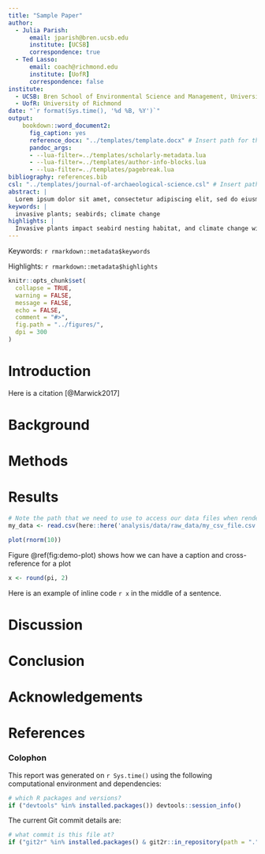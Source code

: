 ```yaml
---
title: "Sample Paper"
author:
  - Julia Parish: 
      email: jparish@bren.ucsb.edu
      institute: [UCSB]
      correspondence: true
  - Ted Lasso: 
      email: coach@richmond.edu
      institute: [UofR]
      correspondence: false
institute:
  - UCSB: Bren School of Environmental Science and Management, University of California Santa Barbara
  - UofR: University of Richmond
date: "`r format(Sys.time(), '%d %B, %Y')`"
output: 
    bookdown::word_document2:
      fig_caption: yes
      reference_docx: "../templates/template.docx" # Insert path for the DOCX file
      pandoc_args:
      - --lua-filter=../templates/scholarly-metadata.lua
      - --lua-filter=../templates/author-info-blocks.lua
      - --lua-filter=../templates/pagebreak.lua
bibliography: references.bib
csl: "../templates/journal-of-archaeological-science.csl" # Insert path for the bib-style
abstract: |
  Lorem ipsum dolor sit amet, consectetur adipiscing elit, sed do eiusmod tempor incididunt ut labore et dolore magna aliqua. Duis tristique sollicitudin nibh sit. Lobortis elementum nibh tellus molestie nunc non blandit massa. Nibh mauris cursus mattis molestie a. Risus commodo viverra maecenas accumsan lacus vel facilisis volutpat est. Sit amet venenatis urna cursus eget nunc scelerisque viverra. At imperdiet dui accumsan sit. Non curabitur gravida arcu ac tortor. Sodales neque sodales ut etiam sit. A iaculis at erat pellentesque adipiscing commodo elit at imperdiet. Risus sed vulputate odio ut enim blandit. Egestas fringilla phasellus faucibus scelerisque eleifend donec. Sed tempus urna et pharetra pharetra massa massa ultricies mi.
keywords: |
  invasive plants; seabirds; climate change
highlights: |
  Invasive plants impact seabird nesting habitat, and climate change will decrease seabird habitat availability while increasing productivity of invasive plants. 
---
```


<!-- This is the format for text comments that will be ignored during renderings. Do not put R code in these comments because it will not be ignored. -->

<!-- With the following code you can access and display values from the yml header above. -->

Keywords: `r rmarkdown::metadata$keywords`

Highlights: `r rmarkdown::metadata$highlights`

<!-- The following code chunk defines some general settings how code chunks should behave. -->

```r
knitr::opts_chunk$set(
  collapse = TRUE,
  warning = FALSE,
  message = FALSE,
  echo = FALSE,
  comment = "#>",
  fig.path = "../figures/",
  dpi = 300
)
```

<!-- The actual document text starts here: -->

# Introduction

Here is a citation [@Marwick2017]

# Background

# Methods

# Results

<!-- Here's some example analysis code: -->

```r
# Note the path that we need to use to access our data files when rendering this document
my_data <- read.csv(here::here('analysis/data/raw_data/my_csv_file.csv'))
```

```r
plot(rnorm(10))
```

Figure \@ref(fig:demo-plot) shows how we can have a caption and cross-reference for a plot

```r
x <- round(pi, 2)
```

Here is an example of inline code `r x` in the middle of a sentence. 

# Discussion

# Conclusion

# Acknowledgements

<!-- The following line inserts a page break  -->

\newpage

# References 

<!-- The following line ensures the references appear here for the MS Word or HTML output files, rather than right at the end of the document (this will not work for PDF files):  -->

<div id="refs"></div>

\newpage

### Colophon

This report was generated on `r Sys.time()` using the following computational environment and dependencies: 

```r
# which R packages and versions?
if ("devtools" %in% installed.packages()) devtools::session_info()
```

The current Git commit details are:

```r
# what commit is this file at? 
if ("git2r" %in% installed.packages() & git2r::in_repository(path = ".")) git2r::repository(here::here())  
```
